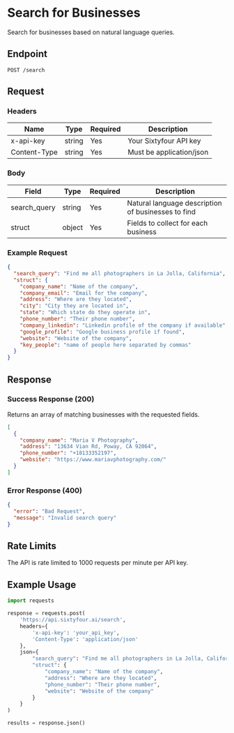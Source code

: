 # Search for Businesses

Search for businesses based on natural language queries.

## Endpoint

```http
POST /search
```

## Request

### Headers

| Name | Type | Required | Description |
|------|------|----------|-------------|
| x-api-key | string | Yes | Your Sixtyfour API key |
| Content-Type | string | Yes | Must be application/json |

### Body

| Field | Type | Required | Description |
|-------|------|----------|-------------|
| search_query | string | Yes | Natural language description of businesses to find |
| struct | object | Yes | Fields to collect for each business |

### Example Request

```json
{
  "search_query": "Find me all photographers in La Jolla, California",
  "struct": {
    "company_name": "Name of the company",
    "company_email": "Email for the company",
    "address": "Where are they located",
    "city": "City they are located in",
    "state": "Which state do they operate in",
    "phone_number": "Their phone number",
    "company_linkedin": "Linkedin profile of the company if available",
    "google_profile": "Google business profile if found",
    "website": "Website of the company",
    "key_people": "name of people here separated by commas"
  }
}
```

## Response

### Success Response (200)

Returns an array of matching businesses with the requested fields.

```json
[
  {
    "company_name": "Maria V Photography",
    "address": "13634 Vian Rd, Poway, CA 92064",
    "phone_number": "+18133352197",
    "website": "https://www.mariavphotography.com/"
  }
]
```

### Error Response (400)

```json
{
  "error": "Bad Request",
  "message": "Invalid search query"
}
```

## Rate Limits

The API is rate limited to 1000 requests per minute per API key.

## Example Usage

```python
import requests

response = requests.post(
    'https://api.sixtyfour.ai/search',
    headers={
        'x-api-key': 'your_api_key',
        'Content-Type': 'application/json'
    },
    json={
        "search_query": "Find me all photographers in La Jolla, California",
        "struct": {
            "company_name": "Name of the company",
            "address": "Where are they located",
            "phone_number": "Their phone number",
            "website": "Website of the company"
        }
    }
)

results = response.json()
``` 